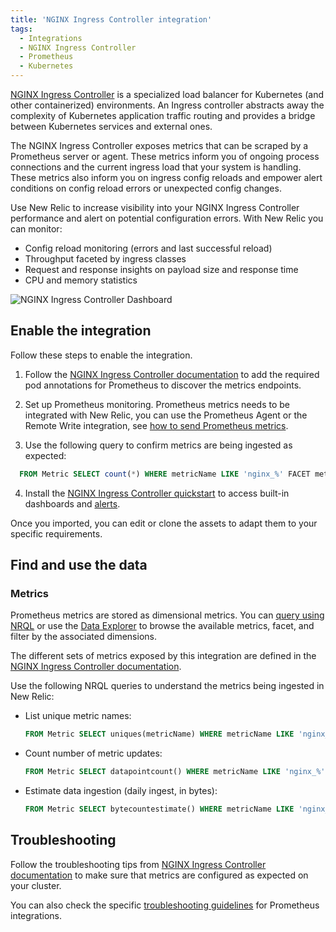 ```yaml
---
title: 'NGINX Ingress Controller integration'
tags:
  - Integrations
  - NGINX Ingress Controller
  - Prometheus
  - Kubernetes
---
```



[NGINX Ingress Controller](https://www.nginx.com/resources/glossary/kubernetes-ingress-controller/) is a specialized load balancer for Kubernetes (and other containerized) environments. An Ingress controller abstracts away the complexity of Kubernetes application traffic routing and provides a bridge between Kubernetes services and external ones.

The NGINX Ingress Controller exposes metrics that can be scraped by a Prometheus server or agent. These metrics inform you of ongoing process connections and the current ingress load that your system is handling. These metrics also inform you on ingress config reloads and empower alert conditions on config reload errors or unexpected config changes.

Use New Relic to increase visibility into your NGINX Ingress Controller performance and alert on potential configuration errors. With New Relic you can monitor:

* Config reload monitoring (errors and last successful reload)
* Throughput faceted by ingress classes
* Request and response insights on payload size and response time
* CPU and memory statistics

<img
  title="NGINX Ingress Controller Dashboard"
  alt="NGINX Ingress Controller Dashboard"
  src={kubernetesIngressControllerDashboard}
/>

## Enable the integration

Follow these steps to enable the integration.

1. Follow the [NGINX Ingress Controller documentation](https://kubernetes.github.io/ingress-nginx/user-guide/monitoring/#prometheus-and-grafana-installation-using-pod-annotations) to add the required pod annotations for Prometheus to discover the metrics endpoints.

2. Set up Prometheus monitoring. Prometheus metrics needs to be integrated with New Relic, you can use the Prometheus Agent or the Remote Write integration, see [how to send Prometheus metrics](/docs/infrastructure/prometheus-integrations/get-started/send-prometheus-metric-data-new-relic/).

3. Use the following query to confirm metrics are being ingested as expected:

  ```sql
    FROM Metric SELECT count(*) WHERE metricName LIKE 'nginx_%' FACET metricName LIMIT MAX
  ```

4. Install the [NGINX Ingress Controller quickstart](https://newrelic.com/instant-observability/nginx-ingress-controller) to access built-in dashboards and [alerts](/docs/alerts-applied-intelligence/new-relic-alerts/learn-alerts/introduction-alerts/). 

  Once you imported, you can edit or clone the assets to adapt them to your specific requirements.

## Find and use the data

### Metrics

Prometheus metrics are stored as dimensional metrics. You can [query using NRQL](/docs/telemetry-data-platform/get-data/apis/query-metric-data-type/) or use the [Data Explorer](/docs/query-your-data/explore-query-data/browse-data/introduction-data-explorer/) to browse the available metrics, facet, and filter by the associated dimensions.

The different sets of metrics exposed by this integration are defined in the [NGINX Ingress Controller documentation](https://kubernetes.github.io/ingress-nginx/user-guide/monitoring/#exposed-metrics).

Use the following NRQL queries to understand the metrics being ingested in New Relic:

* List unique metric names:

  ```sql
  FROM Metric SELECT uniques(metricName) WHERE metricName LIKE 'nginx_%' LIMIT MAX
  ```

* Count number of metric updates:

  ```sql
  FROM Metric SELECT datapointcount() WHERE metricName LIKE 'nginx_%' LIMIT MAX
  ```

* Estimate data ingestion (daily ingest, in bytes):

	```sql
  FROM Metric SELECT bytecountestimate() WHERE metricName LIKE 'nginx_%' SINCE 1 day ago
  ```

## Troubleshooting

Follow the troubleshooting tips from [NGINX Ingress Controller documentation](https://kubernetes.github.io/ingress-nginx/user-guide/monitoring/#prometheus-and-grafana-installation-using-pod-annotations) to make sure that metrics are configured as expected on your cluster.

You can also check the specific [troubleshooting guidelines](/docs/infrastructure/prometheus-integrations/troubleshooting/no-data-appears-prometheus-integration) for Prometheus integrations.

